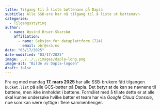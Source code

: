 ```yaml
---
title: Tilgang til å liste bøttenavn på Dapla
subtitle: Alle SSB-ere har nå tilgang til å liste ut bøttenavn
categories:
  - Tilgangsstyring
author:
  - name: Øyvind Bruer-Skarsbø
    affiliation: 
      - name: Seksjon for dataplattform (724)
        email: obr@ssb.no
date: "03/17/2025"
date-modified: "03/17/2025"
image: ../../../images/dapla-long.png
image-alt: "Bilde av Dapla-logoen"
draft: false
---
```


Fra og med mandag **17. mars 2025** har alle SSB-brukere fått tilgangen `bucket.list` på alle GCS-bøtter på Dapla. Det betyr at de kan se navnene til bøttene, men ikke innholdet i bøttene. Formålet med å tillate dette er at alle skal kunne undersøke hvilke bøtter et team har via *Google Cloud Console*, noe som kan være nyttige i flere sammenhenger.  
